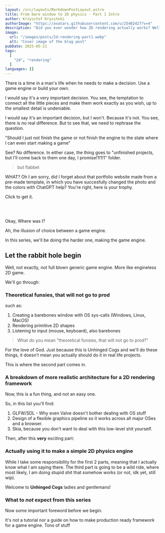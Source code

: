 ```yaml
---
layout: /src/layouts/MarkdownPostLayout.astro
title: From bare window to 2D physics - Part 1 Intro
author: Krzysztof Krysiński
authorImage: "https://avatars.githubusercontent.com/u/25402427?v=4"
description: "Did you ever wonder how 2D rendering actually works? Well this is what I'll try to cog out in this series."
image:
  url: "/images/posts/2d-rendering-part1.webp"
  alt: "Cover image of the blog post"
pubDate: 2025-05-21
tags:
  [
    "2d", "rendering"
  ]
languages: []
---
```



There is a time in a man's life when he needs to make a decision. Use a game engine or build your own.

I would say it's a very important decision. You see, the temptation to connect all the little pieces and make them work exactly as you wish, up to the smallest detail is undeniable.

I would say it's an important decision, but I won't. Because it's not.
You see, there is no real difference. But to see that, we need to rephrase the question.

"Should I just not finish the game or not finish the engine to the state where I can even start making a game"

See? No difference. In either case, the thing goes to "unfinished projects, but I'll come back to them one day, I promise!1!1!1" folder.

> but flabbet

WHAT? Oh I am sorry, did I forget about that portfolio website made from a pre-made template, in which you have succesfully changed the photo and the colors with ChatGPT help?
You're right, here is your trophy. 

Click to get it.

<br/>

<ClickTrophy />

<br/>

Okay, Where was I?

Ah, the illusion of choice between a game engine.


In this series, we'll be doing the harder one, making the game engine.

## Let the rabbit hole begin

Well, not exactly, not full blown generic game engine. More like engineless 2D game. 

We'll go through:

### Theoretical funsies, that will not go to prod

such as:

1. Creating a barebones window with OS sys-calls (Windows, Linux, MacOS)
2. Rendering primitive 2D shapes
3. Listening to input (mouse, keyboard), also barebones

> What do you mean "theoretical funsies, that will not go to prod?"

For the love of God. Just because this is Unhinged Cogs and we'll do these things, it doesn't mean you actually should do it in real life projects.

This is where the second part comes in.

### A breakdown of more realistic architecture for a 2D rendering framework

Now, this is a fun thing, and not an easy one.

So, in this list you'll find:

1. GLFW/SDL - Why even Valve doesn't bother dealing with OS stuff
2. Design of a flexible graphics pipeline so it works across all major OSes and a browser.
3. Skia, because you don't want to deal with this low-level shit yourself.

Then, after this **very** exciting part:

### Actually using it to make a simple 2D physics engine

While I take some responsibility for the first 2 parts, meaning that I actually know what I am saying there. The third part is 
going to be a wild ride, where most likely, I am doing stupid shit that somehow works (or not, idk yet, still wip). 

Welcome to **Unhinged Cogs** ladies and gentlemans!


### What to *not* expect from this series

Now some important foreword before we begin.

It's not a tutorial nor a guide on how to make production ready framework for a game engine. Tons of stuff  